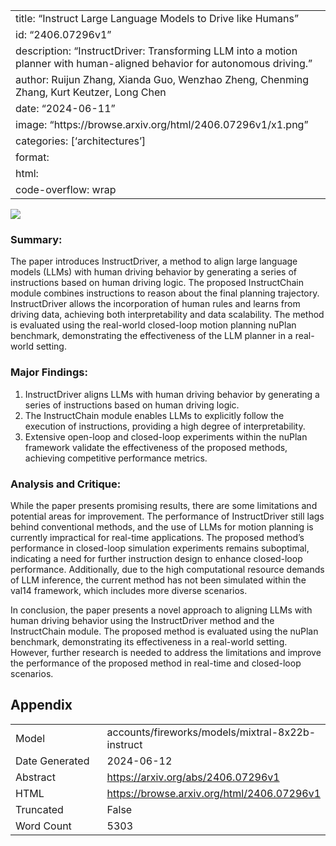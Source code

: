 
---
title: "Instruct Large Language Models to Drive like Humans"
id: "2406.07296v1"
description: "InstructDriver: Transforming LLM into a motion planner with human-aligned behavior for autonomous driving."
author: Ruijun Zhang, Xianda Guo, Wenzhao Zheng, Chenming Zhang, Kurt Keutzer, Long Chen
date: "2024-06-11"
image: "https://browse.arxiv.org/html/2406.07296v1/x1.png"
categories: ['architectures']
format:
  html:
    code-overflow: wrap
---

![](https://browse.arxiv.org/html/2406.07296v1/x1.png)

### Summary:

The paper introduces InstructDriver, a method to align large language models (LLMs) with human driving behavior by generating a series of instructions based on human driving logic. The proposed InstructChain module combines instructions to reason about the final planning trajectory. InstructDriver allows the incorporation of human rules and learns from driving data, achieving both interpretability and data scalability. The method is evaluated using the real-world closed-loop motion planning nuPlan benchmark, demonstrating the effectiveness of the LLM planner in a real-world setting.

### Major Findings:

1. InstructDriver aligns LLMs with human driving behavior by generating a series of instructions based on human driving logic.
2. The InstructChain module enables LLMs to explicitly follow the execution of instructions, providing a high degree of interpretability.
3. Extensive open-loop and closed-loop experiments within the nuPlan framework validate the effectiveness of the proposed methods, achieving competitive performance metrics.

### Analysis and Critique:

While the paper presents promising results, there are some limitations and potential areas for improvement. The performance of InstructDriver still lags behind conventional methods, and the use of LLMs for motion planning is currently impractical for real-time applications. The proposed method's performance in closed-loop simulation experiments remains suboptimal, indicating a need for further instruction design to enhance closed-loop performance. Additionally, due to the high computational resource demands of LLM inference, the current method has not been simulated within the val14 framework, which includes more diverse scenarios.

In conclusion, the paper presents a novel approach to aligning LLMs with human driving behavior using the InstructDriver method and the InstructChain module. The proposed method is evaluated using the nuPlan benchmark, demonstrating its effectiveness in a real-world setting. However, further research is needed to address the limitations and improve the performance of the proposed method in real-time and closed-loop scenarios.

## Appendix

|          |          |
|----------|----------|
| Model     | accounts/fireworks/models/mixtral-8x22b-instruct       |
| Date Generated     | 2024-06-12       |
| Abstract | [https://arxiv.org/abs/2406.07296v1](https://arxiv.org/abs/2406.07296v1)        |
| HTML     | [https://browse.arxiv.org/html/2406.07296v1](https://browse.arxiv.org/html/2406.07296v1)       |
| Truncated       | False       |
| Word Count       | 5303       |